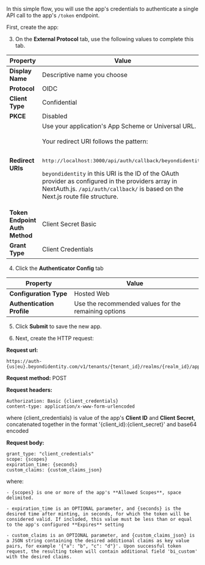 In this simple flow, you will use the app's credentials to authenticate a single API call to the app's `/token` endpoint.

First, create the app:


<AddAppAdminConsole />

3. On the **External Protocol** tab, use the following values to complete this tab.

  | Property | Value |
  | --- | --- |
  | **Display Name** | Descriptive name you choose |
  | **Protocol** | OIDC |
  | **Client Type** | Confidential |
  | **PKCE** | Disabled |
  | **Redirect URIs** | Use your application's App Scheme or Universal URL.<br /><br />Your redirect URI follows the pattern:<br /><br /><pre>http://localhost:3000/api/auth/callback/beyondidentity</pre><div class= "note-message note-message-table"><p>`beyondidentity` in this URI is the ID of the OAuth provider as configured in the providers array in NextAuth.js. `/api/auth/callback/` is based on the Next.js route file structure.</p></div> |
  | **Token Endpoint Auth Method** | Client Secret Basic |
  | **Grant Type** | Client Credentials |

4. Click the **Authenticator Config** tab

  | Property | Value | 
  | ----------- | ----------- |
  | **Configuration Type** | Hosted Web |
  | **Authentication Profile** | Use the recommended values for the remaining options |

5. Click **Submit** to save the new app.

6. Next, create the HTTP request:

  **Request url:**

  ```http
  https://auth-{us|eu}.beyondidentity.com/v1/tenants/{tenant_id}/realms/{realm_id}/applications/{application_id}/token
  ```

  **Request method:** POST

  **Request headers:**

  ```http
  Authorization: Basic {client_credentials}
  content-type: application/x-www-form-urlencoded
  ```

  where {client_credentials} is value of the app's **Client ID** and **Client Secret**, concatenated together in the format '{client_id}:{client_secret}' and base64 encoded

  **Request body:**

  ```http
  grant_type: "client_credentials"
  scope: {scopes}
  expiration_time: {seconds}
  custom_claims: {custom_claims_json}
  ```

  where:

    - {scopes} is one or more of the app's **Allowed Scopes**, space delimited.

    - expiration_time is an OPTIONAL parameter, and {seconds} is the desired time after minting, in seconds, for which the token will be considered valid. If included, this value must be less than or equal to the app's configured **Expires** setting

    - custom_claims is an OPTIONAL parameter, and {custom_claims_json} is a JSON string containing the desired additional claims as key value pairs, for example '{"a": "b", "c": "d"}'. Upon successful token request, the resulting token will contain additional field 'bi_custom' with the desired claims.
